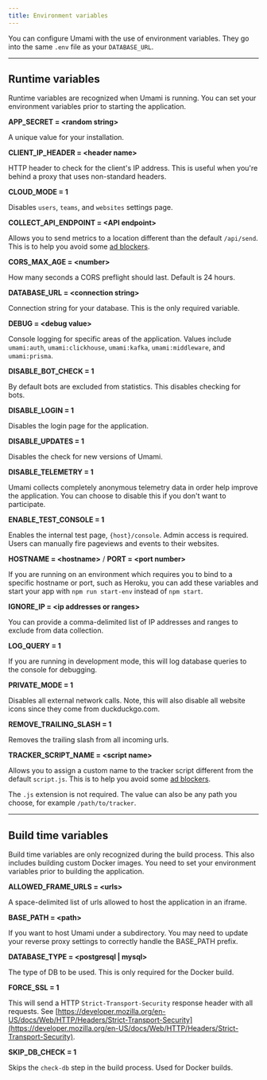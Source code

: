 ```yaml
---
title: Environment variables
---
```


You can configure Umami with the use of environment variables. They go into the same `.env` file as your `DATABASE_URL`.

---

## Runtime variables

Runtime variables are recognized when Umami is running. You can set your environment variables prior to starting the application.

**APP_SECRET = &lt;random string&gt;**

A unique value for your installation.

**CLIENT_IP_HEADER = &lt;header name&gt;**

HTTP header to check for the client's IP address. This is useful when you're
behind a proxy that uses non-standard headers.

**CLOUD_MODE = 1**

Disables `users`, `teams`, and `websites` settings page.

**COLLECT_API_ENDPOINT = &lt;API endpoint&gt;**

Allows you to send metrics to a location different than the default `/api/send`. This is to help you avoid some [ad blockers](/docs/bypass-ad-blockers).

**CORS_MAX_AGE = &lt;number&gt;**

How many seconds a CORS preflight should last. Default is 24 hours.

**DATABASE_URL = &lt;connection string&gt;**

Connection string for your database. This is the only required variable.

**DEBUG = &lt;debug value&gt;**

Console logging for specific areas of the application. Values include `umami:auth`, `umami:clickhouse`, `umami:kafka`, `umami:middleware`, and `umami:prisma`.

**DISABLE_BOT_CHECK = 1**

By default bots are excluded from statistics. This disables checking for bots.

**DISABLE_LOGIN = 1**

Disables the login page for the application.

**DISABLE_UPDATES = 1**

Disables the check for new versions of Umami.

**DISABLE_TELEMETRY = 1**

Umami collects completely anonymous telemetry data in order help improve the application. You can choose to disable this if you don't want to participate.

**ENABLE_TEST_CONSOLE = 1**

Enables the internal test page, `{host}/console`. Admin access is required. Users can manually fire pageviews and events to their websites.

**HOSTNAME = &lt;hostname&gt;** / **PORT = &lt;port number&gt;**

If you are running on an environment which requires you to bind to a specific hostname or port, such as Heroku, you can add
these variables and start your app with `npm run start-env` instead of `npm start`.

**IGNORE_IP = &lt;ip addresses or ranges&gt;**

You can provide a comma-delimited list of IP addresses and ranges to exclude from data collection.

**LOG_QUERY = 1**

If you are running in development mode, this will log database queries to the console for debugging.

**PRIVATE_MODE = 1**

Disables all external network calls. Note, this will also disable all website icons since they come from duckduckgo.com.

**REMOVE_TRAILING_SLASH = 1**

Removes the trailing slash from all incoming urls.

**TRACKER_SCRIPT_NAME = &lt;script name&gt;**

Allows you to assign a custom name to the tracker script different from the default `script.js`. This is to help you avoid some [ad blockers](/docs/bypass-ad-blockers).

The `.js` extension is not required. The value can also be any path you choose, for example `/path/to/tracker`.

---

## Build time variables

Build time variables are only recognized during the build process. This also includes building custom Docker images. You need to set your environment variables prior to building the application.

**ALLOWED_FRAME_URLS = &lt;urls&gt;**

A space-delimited list of urls allowed to host the application in an iframe.

**BASE_PATH = &lt;path&gt;**

If you want to host Umami under a subdirectory. You may need to update your reverse proxy settings to correctly handle the BASE_PATH prefix.

**DATABASE_TYPE = &lt;postgresql | mysql&gt;**

The type of DB to be used. This is only required for the Docker build.

**FORCE_SSL = 1**

This will send a HTTP `Strict-Transport-Security` response header with all requests. See [https://developer.mozilla.org/en-US/docs/Web/HTTP/Headers/Strict-Transport-Security](https://developer.mozilla.org/en-US/docs/Web/HTTP/Headers/Strict-Transport-Security).

**SKIP_DB_CHECK = 1**

Skips the `check-db` step in the build process. Used for Docker builds.
